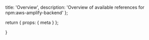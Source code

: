   title: 'Overview',
  description:
    'Overview of available references for npm:aws-amplify-backend'
};

  return {
    props: {
      meta
    }
  };

}
